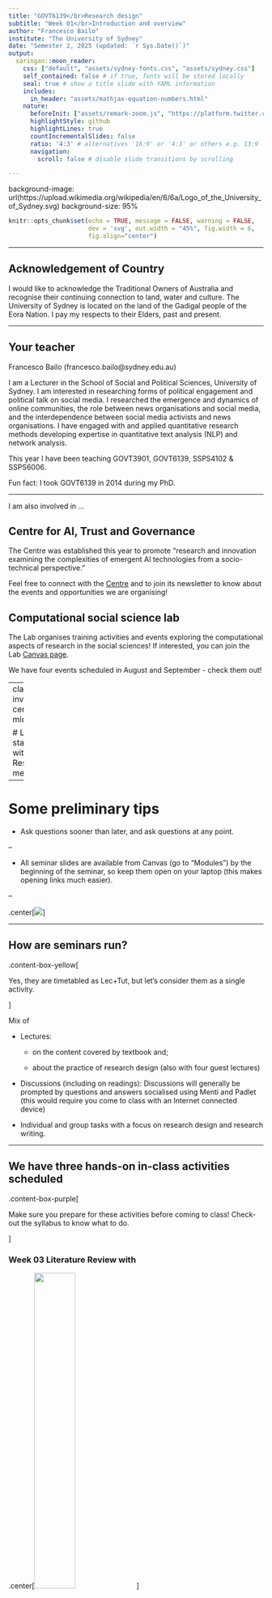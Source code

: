 ```yaml
---
title: "GOVT6139</br>Research design"
subtitle: "Week 01</br>Introduction and overview"
author: "Francesco Bailo"
institute: "The University of Sydney"
date: "Semester 2, 2025 (updated: `r Sys.Date()`)"
output:
  xaringan::moon_reader:
    css: ["default", "assets/sydney-fonts.css", "assets/sydney.css"]
    self_contained: false # if true, fonts will be stored locally
    seal: true # show a title slide with YAML information
    includes:
      in_header: "assets/mathjax-equation-numbers.html"
    nature:
      beforeInit: ["assets/remark-zoom.js", "https://platform.twitter.com/widgets.js"]
      highlightStyle: github
      highlightLines: true
      countIncrementalSlides: false
      ratio: '4:3' # alternatives '16:9' or '4:3' or others e.g. 13:9
      navigation:
        scroll: false # disable slide transitions by scrolling

---
```


background-image: url(https://upload.wikimedia.org/wikipedia/en/6/6a/Logo_of_the_University_of_Sydney.svg)
background-size: 95%

```r

knitr::opts_chunk$set(echo = TRUE, message = FALSE, warning = FALSE, 
                      dev = 'svg', out.width = "45%", fig.width = 6,
                      fig.align="center")

```

---

## Acknowledgement of Country

I would like to acknowledge the Traditional Owners of Australia and  recognise their continuing connection to land, water and culture. The  University of Sydney is located on the land of the Gadigal people  of the Eora Nation. I pay my respects to their Elders, past and present.

---

## Your teacher
	
Francesco Bailo (francesco.bailo@sydney.edu.au)

I am a Lecturer in the School of Social and Political Sciences, University of Sydney. I am interested in researching forms of political engagement and political talk on social media. I researched the emergence and dynamics of online communities, the role between news organisations and social media, and the interdependence between social media activists and news organisations. I have engaged with and applied quantitative research methods developing expertise in quantitative text analysis (NLP) and network analysis.

This year I have been teaching GOVT3901, GOVT6139, SSPS4102 & SSPS6006.

Fun fact: I took GOVT6139 in 2014 during my PhD. 


---

I am also involved in ...

## Centre for AI, Trust and Governance

The Centre was established this year to promote "research and innovation examining the complexities of emergent AI technologies from a socio-technical perspective."

Feel free to connect with the [Centre](https://www.sydney.edu.au/arts/our-research/centres-institutes-and-groups/centre-for-ai-trust-and-governance.html) and to join its newsletter to know about the events and opportunities we are organising!

## Computational social science lab

The Lab organises training activities and events exploring the computational aspects of research in the social sciences! If interested, you can join the Lab [Canvas page](https://canvas.sydney.edu.au/courses/65547).

We have four events scheduled in August and September - check them out!


---
class: inverse, center, middle

# Let's get started with Research methods...

---

# Some preliminary tips


* Ask questions sooner than later, and ask questions at any point.

--

* All seminar slides are available from Canvas (go to "Modules") by the beginning of the seminar, so keep them open on your laptop (this makes opening links much easier).

--

.center[<img src = "https://media.giphy.com/media/pNpONEEg3pLIQ/giphy.gif"></img>]

---

## How are seminars run?

.content-box-yellow[

Yes, they are timetabled as Lec+Tut, but let's consider them as a single activity.

]

Mix of 

- Lectures: 

    * on the content covered by textbook and;
    
    * about the practice of research design (also with four guest lectures)

- Discussions (including on readings): Discussions will generally be prompted by questions and answers socialised using Menti and Padlet (this would require you come to class with an Internet connected device) 

- Individual and group tasks with a focus on research design and research writing.

---

## We have three hands-on in-class activities scheduled

.content-box-purple[

Make sure you prepare for these activities before coming to class! Check-out the syllabus to know what to do.

]

### Week 03 Literature Review with 

.center[<img src = 'https://upload.wikimedia.org/wikipedia/commons/5/57/NotebookLM_logo.svg' width = '40%'>]

### Week 10 Quantitative Data Analysis with JASP

.center[<img src = 'https://upload.wikimedia.org/wikipedia/commons/0/0d/JASP_logo.svg' width = '10%'>]

### Week 12 Qualitative Data Analysis with NVivo


---

## My expectations

- Get your own copy of the textbook: Creswell, J. W., & Creswell, J. D. (2022 or 2018). *Research design qualitative, quantitative, and mixed methods approaches* (Sixth or Fifth edition). SAGE.

- Read the textbook chapter assigned each week before coming to class and come to class prepared to contribute to the discussion and share reflections on the readings.

- Attend and engage in class (the expectation is that you will attend at least 90% of classes).

.pull-left[.center[<img src = '../img/creswell-textbook-fourth.png' width = '45%'>]]

.pull-right[.center[<img src = '../img/creswell-textbook-fifth.png' width = '45%'>]]




---

## Let's get to know the class!

(Complete only first two slides)

.center[<img src = '../img/2024-GOVT6139-W01-menti-qr-code.png' width = '25%'>

OR 

[www.menti.com/alxf5iwcwtzu](https://www.menti.com/alxf5iwcwtzu) 

OR

Menti link from Canvas
]


---

<div style='position: relative; padding-bottom: 56.25%; padding-top: 35px; height: 0; overflow: hidden;'><iframe sandbox='allow-scripts allow-same-origin allow-presentation' allowfullscreen='true' allowtransparency='true' frameborder='0' height='315' src='https://www.mentimeter.com/app/presentation/al4dpr6tkf2asa8qwck7216tcejr1etx/embed' style='position: absolute; top: 0; left: 0; width: 100%; height: 100%;' width='420'></iframe></div>

---
## What are your expectations for GOVT6139?

<div class="padlet-embed" style="border:1px solid rgba(0,0,0,0.1);border-radius:2px;box-sizing:border-box;overflow:hidden;position:relative;width:100%;background:#F4F4F4"><p style="padding:0;margin:0"><iframe src="https://sydney.padlet.org/embed/e9h77tcpfsmkr22y" frameborder="0" allow="camera;microphone;geolocation" style="width:100%;height:608px;display:block;padding:0;margin:0"></iframe></p><div style="display:flex;align-items:center;justify-content:end;margin:0;height:28px"><a href="https://padlet.com?ref=embed" style="display:block;flex-grow:0;margin:0;border:none;padding:0;text-decoration:none" target="_blank"><div style="display:flex;align-items:center;"><img src="https://padlet.net/embeds/made_with_padlet_2022.png" width="114" height="28" style="padding:0;margin:0;background:0 0;border:none;box-shadow:none" alt="Made with Padlet"></div></a></div></div>

---

## What some GOVT6139 students liked last year

(This is not intended to be a representative summary - just a summary of individual comments)

1. **Wished they had taken this course first** - Skills learned were immediately applicable to other subjects in their program
2. **Appreciated the balance of art and science** - Course effectively combined theoretical knowledge with practical research skills
3. **Recognised thoughtful course design** - Content was carefully selected and well-structured throughout
4. **Course was accessible despite complexity** - Material remained digestible even for students with limited research experience
5. **Developed transferable critical thinking skills** - Students plan to apply learned techniques in future work and studies

---

## What some GOVT6139 students had mixed feelings about or didn't like last year

1. **Course scheduling challenges** - Only offered in first semester forces students to enrol early without knowing their research interests or dissertation plans

2. **Class size too large** - Limited opportunities for meaningful peer discussion and individualised feedback from instructor

3. **Pace sometimes too fast** - Students struggled to keep up with content delivery in some sessions

4. **R Studio session ineffective** - Two hours insufficient to learn software; suggested broader overview of research tools instead

5. **Peer review guidance lacking** - Students wanted clearer instructions on how to provide quality feedback to classmates

---

6\. **Assignment length concerns** - Research proposal considered too long for the assessment type; suggested reducing word count

7\. **Need for more practical examples** - Students wanted case studies linked to each topic for deeper understanding

---
class: inverse, center, middle

# An overview

---

## What do we mean by Research Design?

A class focused on how research in the social sciences is conducted.

Key questions:

* What is *knowledge*? *How* do we know? And *what* we know and what can we know?

* How do we critically evaluate research?

* How do we do research and conduct our research processes?

.pull-right[<img src = 'https://media.giphy.com/media/3orieUe6ejxSFxYCXe/giphy.gif' width = '90%'></img>]

---

## Can we trust research in the social sciences?

- Every study has strengths and weaknesses

- Different types of studies have different knowledge claims (interpretivism vs positivism)

- Many areas are debated: e.g. economic conditions and protest

- Research results specific to the context in which they were studied

- Knowledge a cumulative endeavor (meta-analyses / systematic reviews)

- Surveys: All depends on how the survey was conducted

---

## This semester is about unpacking ...

1. What is **knowledge** (in the social and political sciences) and

2. How is it **generated**?

.center[<img src = "https://media.giphy.com/media/3oKIP9cJEOO9ljKoCc/giphy.gif" width = "50%"></img>]

---

## Why to take this class? (1/2)


### Understand the processes by which research is conducted in the social sciences.

So what?

- Become a critical consumer of research

- Build a foundation to be able to conduct social science research

- Real world relevance, e.g. understand how survey research is conducted and whether it can be trusted

- Understand strengths and weaknesses of different research approaches e.g. interviews vs surveys

- Understand new frontiers on methods

- Evidence-based policy making

- Professionally relevant skills

---

## Why to take this class? (2/2)

### What the class is

- Broad introduction to research design and methods

- Both qualitative and quantitative approaches

- Opportunity to develop a research proposal

- Foundation for future research (e.g. Masters / PhD / work settings)

### What the class is not 

- An advanced qualitative methods or statistics course (Will do some #Rstat in week 10 but you should consider [Data Analytics for Social Research SSPS6006](https://www.sydney.edu.au/courses/units-of-study/2024/ssps/ssps6006.html) for a dedicated unit)

- Opportunity to conduct a research project

---
class: inverse, center, middle

# A quick excercise on research and knowledge

---

## What is research? What is research design? And what do we mean by research methods?

Let's take this chocolate study...

.center[<img src = '../img/chocolate-study.png' width = '60%'></img>]

Youmans, R. J., & Jee, B. D. (2007). Fudging the numbers: Distributing chocolate influences student evaluations of an undergraduate course. *Teaching of Psychology*, 34(4), 245–247. https://doi.org/10.1080/00986280701700318

---

https://doi.org/10.1080/00986280701700318

Let's skim through the paper (is very short!) 

Then answer these questions: 

1. What *knowledge* is produced by the paper?

2. How was that *knowledge* produced? That is, how was the research *designed*?

3. How much do you *trust* this knowledge? 

4. And why? 

**Add your answers into Menti** (same link as before)

.center[<img src = '../img/2024-GOVT6139-W01-menti-qr-code.png' width = '25%'>
[www.menti.com/alxf5iwcwtzu](https://www.menti.com/alxf5iwcwtzu) 

]


---
class: inverse, center, middle

# Something about my own research 

<img src = 'https://media.giphy.com/media/MqE9IzBsmmShq/giphy.gif'></img>

---

### What do I study?

### 1. Emergence, interaction, and diffusion of *political opinions* online

.center[
<img src = "../img/bailo-research-lines.png" height=320px />
]

### 2. Impacts of social media technologies and services on *political participation and organisation*

---

## 1. Emergence, interaction, and diffusion of *political opinions* online

* Cross-disciplinary research: Digital ethnography, Computer science and Political science. 

* Loops involving Qualitative, Quantitative & Computational methods.

### Key research questions

* What opinions do **emerge** online, but also when and where?

* How do opinions **interact** with other opinions through the Cloud and its online communities?

* What factors determine the speed and reach of the **diffusion** of opinions? 

---
  
## 2. Impact of social media technologies and services on *political participation and organisation*

* Political science research: Parties, Movements, Campaigns and Elections.
* Qualitative, Quantitative & Computational methods.

### Key research questions

* Can "Internet capital" offset a lack of social capital in facilitating participation and organisation?

* Does Internet capital facilitate the organisation of political discontent from the margin (low-social capital areas)?

* Do Internet technologies and services create more political instability by facilitating the emergence of new political actors (individuals or organisations)?
  
* Do social media negatively affect the quality of political deliberation? What factors, technologies or services are important in reducing the quality of online conversation? 

---
class: inverse, center, middle

# Reflection

---

## Group task: Experiences of engaging with research

In groups, introduce yourself, and discuss briefly (5 mins):

1. A situation where you had to deal with questions of research methods

    - E.g. in your studies, or in your work, or understanding reporting in the media

2. What challenges did you face?

3. What questions do you have about the process of how research is conducted?

After discussing, share your answers about 2. and 3. as group on Padlet (next slide...)

---

<div class="padlet-embed" style="border:1px solid rgba(0,0,0,0.1);border-radius:2px;box-sizing:border-box;overflow:hidden;position:relative;width:100%;background:#F4F4F4"><p style="padding:0;margin:0"><iframe src="https://sydney.padlet.org/embed/fooi1rl3hn5hmw0t" frameborder="0" allow="camera;microphone;geolocation" style="width:100%;height:608px;display:block;padding:0;margin:0"></iframe></p><div style="display:flex;align-items:center;justify-content:end;margin:0;height:28px"><a href="https://padlet.com?ref=embed" style="display:block;flex-grow:0;margin:0;border:none;padding:0;text-decoration:none" target="_blank"><div style="display:flex;align-items:center;"><img src="https://padlet.net/embeds/made_with_padlet_2022.png" width="114" height="28" style="padding:0;margin:0;background:0 0;border:none;box-shadow:none" alt="Made with Padlet"></div></a></div></div>

---
class: inverse, center, middle

# Course Outline

---

## Course Outline (1/2)

**Week 1**: Introduction

### PART I PRELIMINARY CONSIDERATIONS (Weeks 2-5)

**Week 2**: The Selection of a Research Approach + Guest lecture w/t Inessa De Angelis (Uni Toronto)

**Week 3**: Review of the Literature (NotebookLM in-class activity)

**Week 4**: The Use of Theory + Guest Lecture w/t Assel Mussagulova

**Week 5**: Writing Strategies and Ethical Considerations 

---

## Course Outline (2/2)

### PART II DESIGNING RESEARCH (Weeks 6-12)

**Week 6**: The Introduction

**Week 7**: The Purpose Statement

**Week 8**: Research Questions and Hypotheses + Guest lecture w/t Minglu Chen

*Mid Semester break*

**Week 9**: Quantitative Methods

**Week 10**: Quantitative Methods: Data Analysis Lab (JASP in-class activity)

**Week 11**: Qualitative Methods 

**Week 12**: Qualitative Methods: Data Analysis Lab (NVIvo in-class activity) 

**Week 13**: Mixed-methods and Conclusions

---

## Assessment weighting

1. A1 Research article review (30%)

2. A2 Research proposal (60%) 

4. Participation (10%)

.center[<img src = 'https://media.giphy.com/media/ybQIv0CsYm1XY9A8Dm/giphy.gif' width = '35%'></img>]

---

## What makes a good seminar participation grade?

- Attendance and participation in assigned unmarked tasks (in and outside of class).

In addition: 

- Read the required readings in advance of each class.

- Come prepared to discuss the readings and demonstrate engagement with the material in the course.

- Share ideas and questions.

- Respectful of others and allows others to participate.

---

## To avoid having your participation grade negatively affected

* Attend at least 90% of the seminars (e.g., if you can't attend email me so I can set you as an apology!)

* Submit for peer-review either the 500w **Research question** or the 1000w **Research design** in time; 

* Peer-review either the 500w **Research question** or the 1000w **Research design** in time; 

* Submit your 4000w **A2 Full Draft** and peer-review another student's **A2 Full Draft** in time.

---

### How the peer-review tasks contribute to you final A2 submission

```r

require(DiagrammeR)

grViz("                           # All instructions are within a large character string
digraph surveillance_diagram {    # 'digraph' means 'directional graph', then the graph name 
  
  # graph statement
  #################
graph [rankdir = TB]
node [shape = rectangle, style = filled, fillcolor = Linen]
  
  '500w\nResearch Question'   # names of nodes
  '1000w\nResearch Design'
  '4000w\nA2 Full Draft'
  '4000w\nA2 Final Submission'

  # edges
  #######
  '500w\nResearch Question'   -> '1000w\nResearch Design' [label = 'peer-review']
  '1000w\nResearch Design' -> '4000w\nA2 Full Draft' [label = 'peer-review']
  '500w\nResearch Question' -> '4000w\nA2 Full Draft' [label = 'peer-review']
  '4000w\nA2 Full Draft' -> '4000w\nA2 Final Submission' [label = 'peer-review']
}
")

```



---

##  Readings, Tasks and other deadlines in Canvas

* Let's check Canvas [assessment overview page](https://canvas.sydney.edu.au/courses/65715/pages/assessment-overview?module_item_id=2788752)

* Let's check Canvas [assignment page](https://canvas.sydney.edu.au/courses/65715/assignments)

* Let's check Canvas [calendar page](https://canvas.sydney.edu.au/calendar?include_contexts=course_65715#view_name=month&view_start=2025-08-01)

* Let's check Canvas [due dates (syllabus) page](https://canvas.sydney.edu.au/courses/65715/assignments/syllabus)

.center[<img src = 'https://media.giphy.com/media/G4pFuFdDewNyZlUYJV/giphy.gif' width = '40%'></img>]

---
class: inverse, center, middle

# Tools

<img src = 'https://media.giphy.com/media/l0G18BkChcRRctMZ2/giphy.gif' width = '50%'></img>

---

## Let's talk about... tools! (1/2)

* You need a **reference management software**. And you need it now!

    * If you are not using one yet I suggest you install Zotero (+ browser plugin, + Word plugin). Other popular option is EndNote. What RMS are you using? 
  
.center[<img src ='../img/menti-week-01.png' width = '30%'></img> 

or https://www.menti.com/al8jn8dsxbqa]

---

## Let's talk about... tools! (2/2)

* Familiarise yourself with **search tools** for academic works (in A2 you will need to produce a literature review): start with thr *library website*, *Google Scholar*, *Web of Science* or *Scopus*, and *Research Rabbit* (https://researchrabbitapp.com/home). 

.center[<img src = 'https://media.giphy.com/media/YGlRW1Am9q7e0/giphy.gif' width = '20%'></img>]

Remember that a good literature review aims for *relevance* more than *completeness* (simply, you can't win the completeness battle!). As you keep accumulating interesting works, keep asking yourself: why are these relevant? How does this support my own research project?  


---

## Let's talk about... ChatGPT and GenAI (1/4)


.center[<img src = 'https://upload.wikimedia.org/wikipedia/commons/0/04/ChatGPT_logo.svg' width = '20%'></img>]


### Do you use it and how?

.center[<img src = '../img/2024-GOVT6139-W01-menti-qr-code.png' width = '20%'>

OR 

[www.menti.com/alxf5iwcwtzu](https://www.menti.com/alxf5iwcwtzu) 

]

---

## Let's talk about... ChatGPT and GenAI (2/4)

### Should I use it? 

.center[<img src = 'https://media.giphy.com/media/l2JhNkxsr2EtjfXwY/giphy.gif' width ='35%'></img>]

Definitely!

### Problem is how to use it!

No need to say that the wrong way to use it is copying/pasting ChatGPT answers into your *original* work. 

This is not only cheating but also ChatGPT will never produce *original* (that is, *creative*) work!

---

### Use of GenAI in GOVT6139

Let's check [this Canvas page](https://canvas.sydney.edu.au/courses/65715/pages/use-of-generative-ai-and-other-marvels?module_item_id=2788753)

---

## Let's talk about... ChatGPT (3/4)

### What is ChatGPT?

ChatGPT is a *chatbot* build on a very sophisticated *language model* trained on one of the most comprehensive corpus of texts ever assembled in the history on our human civilisation.

### What does it do in practice? 

.pull-left[

Given an input, ChatGPT will guess the *best* possible series of words to respond to that input. In doing so, it simulate a person that is not only very knowledgeable on the topic but also naturally competent in the English language.   

]

.pull-right[

![](https://media.giphy.com/media/19OIUml06udBC/giphy.gif)

]

---

## Let's talk about... ChatGPT (4/4)

### How does it do in practice?

One of the best way to understand the working of any language model available in 2025 is to think about *compression algorithms* (although many will contest this analogy!).

### How do compression algorithms work? 

* First excluding some information and 

* second interpolating information to fill gaps. 

ChatGPT is written information what JPEG is for images. Interpolation is what gives the impression of creative knowledge. **In conclusions**, ChatGPT output can be helpful to find new information (e.g. a paper?) but can't be trusted at face value! 

See: Ted Chiang's [ChatGPT Is a Blurry JPEG of the Web](https://www.newyorker.com/tech/annals-of-technology/chatgpt-is-a-blurry-jpeg-of-the-web) but also Domenic Denicola's [ChatGPT Is Not a Blurry JPEG of the Web. It's a Simulacrum.](https://blog.domenic.me/chatgpt-simulacrum/)

---

### How are we going to use GenAI in class?

- We are going to use Google's NotebookLM for literature review tasks. 

- We are going to provide NotebookLM the context where to find and organise the information we want. 

- We do this by uploading a few papers and documents before starting to ask the questions.

- We are NOT going to ask: find me the relevant literature.

- Instead we are going to say: here the literature, find me relevant information in there!


---
class: inverse, center, middle

# Issues with the unit?

---

## How to provide feedback (before the USS at the end of the semester)

There are a number of channels for your to provide feedback during the course of the semester.

You are always welcome to send me an email, of course, if you feel you are getting behind or confused. On top of this: 

1. At the end of each class, you can **optionally** provide a quick feedback (not anonymous) as you check-in for attendance. 

.center[<img src = '../img/sres-checkin-screenshot.png' width = '60%'>]

If you click on the sad face, I will get back to you to check what's wrong.  

---

## How to provide feedback

2. You will be invite to provide some anonymous feedback through Canvas in Week 4 and Week 9. The survey in Week 9 will also asked you about your experience with the textbook we are adopting. 


---

## General unit queries:

1. Bring to seminar

2. Canvas discussion boards

## Assignment queries:

1. Bring to seminar.

2. Check if your query has been addressed already in the submission pages

3. Post the question in the dedicated discussion board.

## Personal queries: 

Email me (francesco.bailo@sydney.edu.au, add GOVT6139 to your email's subject) or book an appointment [here](https://outlook.office.com/bookwithme/user/846b379784f440f185dfc56ee6d18f1f%40sydney.edu.au/meetingtype/5e97692b-d0e1-4d86-a501-3b6a33300e6d?anonymous).

---

## All queries and request about extensions (also simple extensions of five days or less) should be directed to special considerations

=> https://www.sydney.edu.au/students/special-consideration.html

### Remember

> Deduction of 5% of the maximum mark for each calendar day after the due date.

> After ten calendar days late, a mark of zero will be awarded.

---

## Academic Honesty & Plagiarism

- If you use other peoples work or AI tools, acknowledge it.

- If you do use direct quotes, put it in quotation marks and acknowledge it.

- Assignments are submitted to Turnitin. Turnitin will find copied work.

- If Turnitin highlights issues, per Usyd policy the assignment will be referred to the Educational Integrity Officer who will assess.

- Note University of Sydney policies on plagiarism do not distinguish between accidental and intentional plagiarism. 

    * **Most student plagiarims is non-intentional**. Be careful and use a RMS!

- Academic Honesty Education Module - https://canvas.sydney.edu.au/courses/15270

- Policy - http://sydney.edu.au/policies/showdoc.aspx?recnum=PDOC2012/254&RendNum=0

---

## Need help? University of Sydney resources

- University of Sydney Learning Hub

    - Workshops and consultation on study skills, writing, referencing
    
    - https://www.sydney.edu.au/students/learning-hub-academic-language.html
    
- University of Sydney Library

    - https://library.sydney.edu.au/study/student-support/
    
- Health and wellbeing

     - https://sydney.edu.au/students/browse.html?category=support-andservices&topic=health-wellbeing-and-support-services
     
     - Counselling and mental health support, disability support, and other
services

- Many support services for students, do not hesitate to reach out!


---
class: inverse, center, middle

# Questions?

---
class: center, middle

# See you next week with The Selection of a Research Approach


